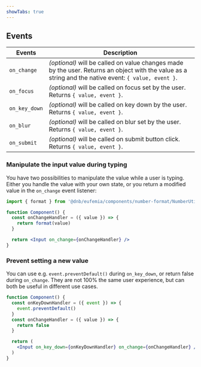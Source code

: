 ```yaml
---
showTabs: true
---
```


## Events

| Events        | Description                                                                                                                                           |
| ------------- | ----------------------------------------------------------------------------------------------------------------------------------------------------- |
| `on_change`   | _(optional)_ will be called on value changes made by the user. Returns an object with the value as a string and the native event: `{ value, event }`. |
| `on_focus`    | _(optional)_ will be called on focus set by the user. Returns `{ value, event }`.                                                                     |
| `on_key_down` | _(optional)_ will be called on key down by the user. Returns `{ value, event }`.                                                                      |
| `on_blur`     | _(optional)_ will be called on blur set by the user. Returns `{ value, event }`.                                                                      |
| `on_submit`   | _(optional)_ will be called on submit button click. Returns `{ value, event }`.                                                                       |

### Manipulate the input value during typing

You have two possibilities to manipulate the value while a user is typing. Either you handle the value with your own state, or you return a modified value in the `on_change` event listener:

```jsx
import { format } from '@dnb/eufemia/components/number-format/NumberUtils'

function Component() {
  const onChangeHandler = ({ value }) => {
    return format(value)
  }

  return <Input on_change={onChangeHandler} />
}
```

### Prevent setting a new value

You can use e.g. `event.preventDefault()` during `on_key_down`, or return false during `on_change`. They are not 100% the same user experience, but can both be useful in different use cases.

```jsx
function Component() {
  const onKeyDownHandler = ({ event }) => {
    event.preventDefault()
  }
  const onChangeHandler = ({ value }) => {
    return false
  }

  return (
    <Input on_key_down={onKeyDownHandler} on_change={onChangeHandler} />
  )
}
```
